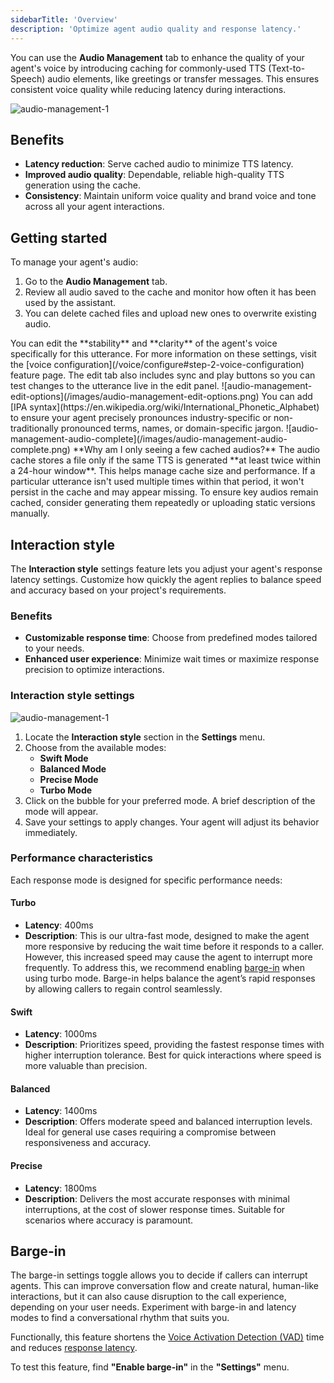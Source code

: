 ```yaml
---
sidebarTitle: 'Overview'
description: 'Optimize agent audio quality and response latency.'
---
```


You can use the **Audio Management** tab to enhance the quality of your agent's voice by <Tooltip tip="TTS caching stores responses so they can be quickly accessed again, reducing the time and cost needed to repeatedly call the client.">introducing caching</Tooltip>
for commonly-used TTS (Text-to-Speech) audio elements, like greetings or transfer messages. This ensures consistent voice quality while reducing latency
during interactions.

![audio-management-1](/images/audio-management-1.png)

## Benefits

- **Latency reduction**: Serve cached audio to minimize TTS latency.
- **Improved audio quality**: Dependable, reliable high-quality TTS generation using the cache.
- **Consistency**: Maintain uniform voice quality and brand voice and tone across all your agent interactions.

## Getting started

To manage your agent's audio:
1. Go to the **Audio Management** tab.
2. Review all audio saved to the cache and monitor how often it has been used by the assistant.
3. You can delete cached files and upload new ones to overwrite existing audio.

<Tabs>
  <Tab title="Edit options">
  You can edit the **stability** and **clarity** of the agent's voice specifically for this utterance. For more information on these settings, visit the [voice configuration](/voice/configure#step-2-voice-configuration) feature page. The edit tab also includes sync <Icon icon="arrows-rotate" iconType="solid" /> and play <Icon icon="play" iconType="solid" /> buttons so you can test changes to the utterance live in the edit panel.
    ![audio-management-edit-options](/images/audio-management-edit-options.png)
  </Tab>
  <Tab title="Add IPA syntax">
  You can add [IPA syntax](https://en.wikipedia.org/wiki/International_Phonetic_Alphabet) to ensure your agent precisely pronounces industry-specific or non-traditionally pronounced terms, names, or domain-specific jargon.
    ![audio-management-audio-complete](/images/audio-management-audio-complete.png)
  </Tab>
</Tabs>

<Tip>
**Why am I only seeing a few cached audios?**
The audio cache stores a file only if the same TTS is generated **at least twice within a 24-hour window**. This helps manage cache size and performance. If a particular utterance isn't used multiple times within that period, it won't persist in the cache and may appear missing.
To ensure key audios remain cached, consider generating them repeatedly or uploading static versions manually.
</Tip>

## Interaction style

The **Interaction style** settings feature lets you adjust your agent's response latency settings. Customize how quickly the agent
replies to balance speed and accuracy based on your project's requirements.

### Benefits

- **Customizable response time**: Choose from predefined modes tailored to your needs.
- **Enhanced user experience**: Minimize wait times or maximize response precision to optimize interactions.

### Interaction style settings

![audio-management-1](/images/interaction-style.png)

1. Locate the **Interaction style** section in the **Settings** menu.
2. Choose from the available modes:
   - **Swift Mode**
   - **Balanced Mode**
   - **Precise Mode**
   - **Turbo Mode**
3. Click on the bubble for your preferred mode. A brief description of the mode will appear.
4. Save your settings to apply changes. Your agent will adjust its behavior immediately.

### Performance characteristics

Each response mode is designed for specific performance needs:

#### Turbo

- **Latency**: 400ms
- **Description**: This is our ultra-fast mode, designed to make the agent more responsive by reducing the wait time
before it responds to a caller. However, this increased speed may cause the agent to interrupt more frequently. To address this, we recommend
enabling [barge-in](#barge-in) when using turbo mode. Barge-in helps balance the agent’s rapid responses by allowing callers to regain control seamlessly.

#### Swift

- **Latency**: 1000ms  
- **Description**: Prioritizes speed, providing the fastest response times with higher interruption tolerance. Best for quick interactions
where speed is more valuable than precision.

#### Balanced

- **Latency**: 1400ms  
- **Description**: Offers moderate speed and balanced interruption levels. Ideal for general use cases requiring a compromise between
 responsiveness and accuracy.

#### Precise

- **Latency**: 1800ms  
- **Description**: Delivers the most accurate responses with minimal interruptions, at the cost of slower response times. Suitable for scenarios
where accuracy is paramount.

## Barge-in

The barge-in settings toggle allows you to decide if callers can interrupt agents. This can improve conversation flow and create natural, human-like interactions, but it can
also cause disruption to the call experience, depending on your user needs. Experiment with barge-in and latency modes to find a conversational
rhythm that suits you.

Functionally, this feature shortens the [Voice Activation Detection (VAD)](https://machinelearning.apple.com/research/comparative-analysis-personalized-voice) time and reduces [response latency](/audio-management/introduction).

To test this feature, find **"Enable barge-in"** in the **"Settings"** menu.
